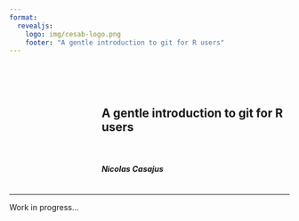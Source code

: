 ```yaml
---
format:
  revealjs:
    logo: img/cesab-logo.png
    footer: "A gentle introduction to git for R users"
---
```


<!-- Title slide -->

<br>
<br>

:::: {.columns}

::: {.column width="30%"}
[](./img/git-logo.png)
:::

::: {.column width="70%"}
## A gentle introduction to git for R users

<br>

##### Nicolas Casajus
:::

::::

---

Work in progress...
